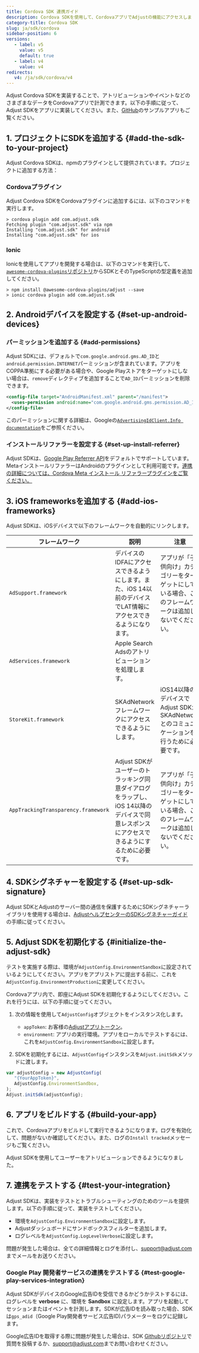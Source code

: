 ```yaml
---
title: Cordova SDK 連携ガイド
description: Cordova SDKを使用して、CordovaアプリでAdjustの機能にアクセスしましょう。
category-title: Cordova SDK
slug: ja/sdk/cordova
sidebar-position: 6
versions:
   - label: v5
     value: v5
     default: true
   - label: v4
     value: v4
redirects:
   v4: /ja/sdk/cordova/v4
---
```


Adjust Cordova SDKを実装することで、アトリビューションやイベントなどのさまざまなデータをCordovaアプリで計測できます。以下の手順に従って、Adjust SDKをアプリに実装してください。また、[GitHub](https://github.com/adjust/cordova_sdk/tree/master/example-cordova)のサンプルアプリもご覧ください。

## 1\. プロジェクトにSDKを追加する {#add-the-sdk-to-your-project}

Adjust Cordova SDKは、npmのプラグインとして提供されています。プロジェクトに追加する方法：

### Cordovaプラグイン

Adjust Cordova SDKをCordovaプラグインに追加するには、以下のコマンドを実行します。

```console
> cordova plugin add com.adjust.sdk
Fetching plugin "com.adjust.sdk" via npm
Installing "com.adjust.sdk" for android
Installing "com.adjust.sdk" for ios
```

### Ionic

Ionicを使用してアプリを開発する場合は、以下のコマンドを実行して、[`awesome-cordova-plugins`リポジトリ](https://github.com/danielsogl/awesome-cordova-plugins)からSDKとそのTypeScriptの型定義を追加してください。

```console
> npm install @awesome-cordova-plugins/adjust --save
> ionic cordova plugin add com.adjust.sdk
```

## 2\. Androidデバイスを設定する {#set-up-android-devices}

### パーミッションを追加する {#add-permissions}

Adjust SDKには、デフォルトで`com.google.android.gms.AD_ID`と`android.permission.INTERNET`パーミッションが含まれています。アプリをCOPPA準拠にする必要がある場合や、Google Playストアをターゲットにしない場合は、`remove`ディレクティブを追加することで`AD_ID`パーミッションを削除できます。

```xml
<config-file target="AndroidManifest.xml" parent="/manifest">
  <uses-permission android:name="com.google.android.gms.permission.AD_ID" tools:node="remove" />
</config-file>
```

<Callout type="seealso">

このパーミッションに関する詳細は、Googleの[`AdvertisingIdClient.Info documentation`](https://developers.google.com/android/reference/com/google/android/gms/ads/identifier/AdvertisingIdClient.Info#public-string-getid)をご参照ください。

</Callout>

### インストールリファラーを設定する {#set-up-install-referrer}

Adjust SDKは、[Google Play Referrer API](https://developer.android.com/google/play/installreferrer)をデフォルトでサポートしています。MetaインストールリファラーはAndroidのプラグインとして利用可能です。[連携の詳細については、Cordova Meta インストール リファラープラグインをご覧ください。](/ja/sdk/cordova/plugins/meta-referrer-plugin)

## 3\. iOS frameworksを追加する {#add-ios-frameworks}

Adjust SDKは、iOSデバイスで以下のフレームワークを自動的にリンクします。

| フレームワーク                      | 説明                                                                                                                                       | 注意                                                                                                 |
| ----------------------------------- | ------------------------------------------------------------------------------------------------------------------------------------------ | ---------------------------------------------------------------------------------------------------- |
| `AdSupport.framework`               | デバイスのIDFAにアクセスできるようにします。また、iOS 14以前のデバイスでLAT情報にアクセスできるようになります。                            | アプリが「子供向け」カテゴリーをターゲットにしている場合、このフレームワークは追加しないでください。 |
| `AdServices.framework`              | Apple Search Adsのアトリビューションを処理します。                                                                                         |                                                                                                      |
| `StoreKit.framework`                | SKAdNetworkフレームワークにアクセスできるようにします。                                                                                    | iOS14以降のデバイスでAdjust SDKがSKAdNetworkとのコミュニケーションを行うために必要です。             |
| `AppTrackingTransparency.framework` | Adjust SDKがユーザーのトラッキング同意ダイアログをラップし、iOS 14以降のデバイスで同意レスポンスにアクセスできるようにするために必要です。 | アプリが「子供向け」カテゴリーをターゲットにしている場合、このフレームワークは追加しないでください。 |

## 4\. SDKシグネチャーを設定する {#set-up-sdk-signature}

Adjust SDKとAdjustのサーバー間の通信を保護するためにSDKシグネチャーライブラリを使用する場合は、[AdjustヘルプセンターのSDKシグネチャーガイド](https://help.adjust.com/ja/article/sdk-signature)の手順に従ってください。

## 5\. Adjust SDKを初期化する {#initialize-the-adjust-sdk}

<Callout type="important">

テストを実施する際は、環境が`AdjustConfig.EnvironmentSandbox`に設定されているようにしてください。アプリをアプリストアに提出する前に、これを`AdjustConfig.EnvironmentProduction`に変更してください。

</Callout>

Cordovaアプリ内で、即座にAdjust SDKを初期化するようにしてください。これを行うには、以下の手順に従ってください。

1. 次の情報を使用して`AdjustConfig`オブジェクトをインスタンス化します。

   - `appToken`: お客様の[Adjustアプリトークン](https://help.adjust.com/ja/article/app-settings#view-your-app-token)。
   - `environment`: アプリの実行環境。アプリをローカルでテストするには、これを`AdjustConfig.EnvironmentSandbox`に設定します。

2. SDKを初期化するには、`AdjustConfig`インスタンスを`Adjust.initSdk`メソッドに渡します。

```js
var adjustConfig = new AdjustConfig(
   "{YourAppToken}",
   AdjustConfig.EnvironmentSandbox,
);
Adjust.initSdk(adjustConfig);
```

## 6\. アプリをビルドする {#build-your-app}

これで、Cordovaアプリをビルドして実行できるようになります。ログを有効化して、問題がないか確認してください。また、ログの`Install tracked`メッセージもご覧ください。

Adjust SDKを使用してユーザーをアトリビューションできるようになりました。

## 7\. 連携をテストする {#test-your-integration}

Adjust SDKは、実装をテストとトラブルシューティングのためのツールを提供します。以下の手順に従って、実装をテストしてください。

- 環境を`AdjustConfig.EnvironmentSandbox`に設定します。
- Adjustダッシュボードにサンドボックスフィルターを追加します。
- ログレベルを`AdjustConfig.LogLevelVerbose`に設定します。

問題が発生した場合は、全ての詳細情報とログを添付し、[support@adjust.com](mailto:support@adjust.com)までメールをお送りください。

### Google Play 開発者サービスの連携をテストする {#test-google-play-services-integration}

Adjust SDKがデバイスのGoogle広告IDを受信できるかどうかテストするには、ログレベルを **verbose** に、環境を **Sandbox** に設定します。アプリを起動してセッションまたはイベントを計測します。SDKが広告IDを読み取った場合、SDKは`gps_adid`（Google Play開発者サービス広告ID\)パラメーターをログに記録します。

Google広告IDを取得する際に問題が発生した場合は、SDK [Githubリポジトリ](https://github.com/adjust/cordova_sdk)で質問を投稿するか、[support@adjust.com](mailto:support@adjust.com)までお問い合わせください。
